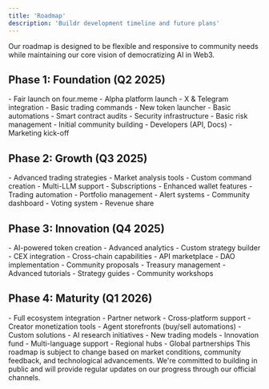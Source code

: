 ```yaml
---
title: 'Roadmap'
description: 'Buildr development timeline and future plans'
---
```


<Note>
  Our roadmap is designed to be flexible and responsive to community needs while maintaining our core vision of democratizing AI in Web3.
</Note>

## Phase 1: Foundation (Q2 2025)

<CardGroup>
  <Card title="Platform Launch" icon="rocket">
    - Fair launch on four.meme
    - Alpha platform launch
    - X & Telegram integration
  </Card>

  <Card title="Core Features" icon="code">
    - Basic trading commands
    - New token launcher
    - Basic automations
  </Card>

  <Card title="Security" icon="shield">
    - Smart contract audits
    - Security infrastructure
    - Basic risk management
  </Card>

  <Card title="Community" icon="users">
    - Initial community building
    - Developers (API, Docs)
    - Marketing kick-off
  </Card>
</CardGroup>

## Phase 2: Growth (Q3 2025)

<CardGroup>
  <Card title="Enhanced AI" icon="brain">
    - Advanced trading strategies
    - Market analysis tools
    - Custom command creation
  </Card>

  <Card title="Platform Expansion" icon="expand">
    - Multi-LLM support
    - Subscriptions
    - Enhanced wallet features
  </Card>

  <Card title="Automation" icon="robot">
    - Trading automation
    - Portfolio management
    - Alert systems
  </Card>

  <Card title="Community Tools" icon="bolt">
    - Community dashboard
    - Voting system
    - Revenue share
  </Card>
</CardGroup>

## Phase 3: Innovation (Q4 2025)

<CardGroup>
  <Card title="Advanced Features" icon="star">
    - AI-powered token creation
    - Advanced analytics
    - Custom strategy builder
  </Card>

  <Card title="Integration" icon="plug">
    - CEX integration
    - Cross-chain capabilities
    - API marketplace
  </Card>

  <Card title="Governance" icon="building-columns">
    - DAO implementation
    - Community proposals
    - Treasury management
  </Card>

  <Card title="Education" icon="book">
    - Advanced tutorials
    - Strategy guides
    - Community workshops
  </Card>
</CardGroup>

## Phase 4: Maturity (Q1 2026)

<CardGroup>
  <Card title="Ecosystem" icon="network-wired">
    - Full ecosystem integration
    - Partner network
    - Cross-platform support
  </Card>

  <Card title="Buildr Economy" icon="building">
    - Creator monetization tools
    - Agent storefronts (buy/sell automations)
    - Custom solutions
  </Card>

  <Card title="Research" icon="microscope">
    - AI research initiatives
    - New trading models
    - Innovation fund
  </Card>

  <Card title="Global Reach" icon="globe">
    - Multi-language support
    - Regional hubs
    - Global partnerships
  </Card>
</CardGroup>

<Warning>
  This roadmap is subject to change based on market conditions, community feedback, and technological advancements.
</Warning>

<Note>
  We're committed to building in public and will provide regular updates on our progress through our official channels.
</Note> 